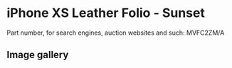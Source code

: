 # iPhone XS Leather Folio - Sunset

Part number, for search engines, auction websites and such: MVFC2ZM/A

## Image gallery

<div style={{ width: "768px" }}>
  <GalleryComponent
    images={[
      {
        original: "/everysource/MVFC2",
        thumbnail: "/everypreview/MVFC2",
      },
      {
        original: "/everysource/MVFC2_AV1_GOLD",
        thumbnail: "/everypreview/MVFC2_AV1_GOLD",
      },
      {
        original: "/everysource/MVFC2_AV1_SILVER",
        thumbnail: "/everypreview/MVFC2_AV1_SILVER",
      },
      {
        original: "/everysource/MVFC2_AV1_SPACE_GRAY",
        thumbnail: "/everypreview/MVFC2_AV1_SPACE_GRAY",
      },
      {
        original: "/everysource/MVFC2_AV2",
        thumbnail: "/everypreview/MVFC2_AV2",
      }
    ]}
  />
</div>